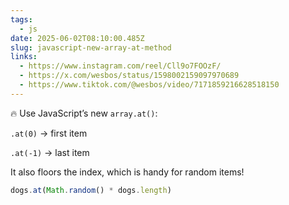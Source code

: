 ```yaml
---
tags:
  - js
date: 2025-06-02T08:10:00.485Z
slug: javascript-new-array-at-method
links:
  - https://www.instagram.com/reel/Cll9o7FOOzF/
  - https://x.com/wesbos/status/1598002159097970689
  - https://www.tiktok.com/@wesbos/video/7171859216628518150
---
```


🔥 Use JavaScript’s new `array.at()`:

`.at(0)` → first item

`.at(-1)` → last item

It also floors the index, which is handy for random items!

```js
dogs.at(Math.random() * dogs.length)
```
